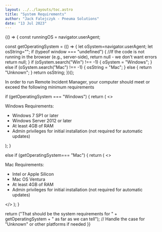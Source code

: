 ```yaml
---
layout: ../../layouts/toc.astro
title: "System Requirements"
author: "Jack Falejczyk - Pneuma Solutions"
date: "13 Jul 2023"
---
```

{() => {
const runningOS = navigator.userAgent;
  
const getOperatingSystem = (() => {
      let oSystem=navigator.userAgent;
      let osString="";
      if (typeof window === "undefined") {
       //If the code is not running in the browser (e.g., server-side), return null - we don't want errors
      return null;
    }
        if (oSystem.search("Win") !== -1) {
      oSystem = "Windows";
    } else if (oSystem.search("Mac") !== -1) {
      osString = "Mac";
    } else {
      return "Unknown";
    }
return osString;
  })();

  
  <p>In order to run Remote Incident Manager, your computer should meet or exceed the following minimum requirements</p>
  if (getOperatingSystem === "Windows") {
    return (
      <>
        <p>Windows Requirements:</p>
        <ul>
          <li>Windows 7 SP1 or later</li>
          <li>Windows Server 2012 or later</li>
          <li>At least 4GB of RAM</li>
          <li>Admin privileges for initial installation (not required for automatic updates)</li>
        </ul>
      </>
    );
  }

  else if (getOperatingSystem=== "Mac") {
    return (
      <>
        <p>Mac Requirements:</p>
        <ul>
          <li>Intel or Apple Silicon</li>
          <li>Mac OS Ventura</li>
          <li>At least 4GB of RAM</li>
          <li>Admin privileges for initial installation (not required for automatic updates)</li>
        </ul>
      </>
    );
  }

  return ("That should be the system requirements for " + getOperatingSystem + " as far as we can tell"); // Handle the case for "Unknown" or other platforms if needed
}}
